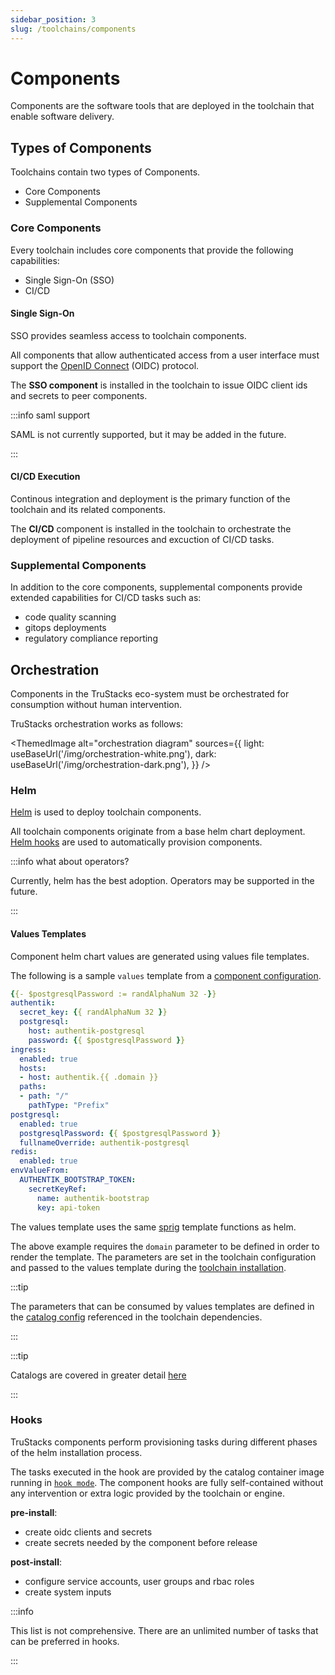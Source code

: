 ```yaml
---
sidebar_position: 3
slug: /toolchains/components
---
```



# Components

Components are the software tools that are deployed in the toolchain that enable software delivery.

## Types of Components

Toolchains contain two types of Components.

- Core Components 
- Supplemental Components

### Core Components

Every toolchain includes core components that provide the following capabilities:

- Single Sign-On (SSO)
- CI/CD

#### Single Sign-On

SSO provides seamless access to toolchain components.

All components that allow authenticated access from a user interface must support the [OpenID Connect](https://openid.net/connect/) (OIDC) protocol.

The **SSO component** is installed in the toolchain to issue OIDC client ids and secrets to peer components.

:::info saml support

SAML is not currently supported, but it may be added in the future.

:::

#### CI/CD Execution

Continous integration and deployment is the primary function of the toolchain and its related components.

The **CI/CD** component is installed in the toolchain to orchestrate the deployment of pipeline resources and excuction of CI/CD tasks.

### Supplemental Components

In addition to the core components, supplemental components provide extended capabilities for CI/CD tasks such as:

- code quality scanning
- gitops deployments
- regulatory compliance reporting

## Orchestration

Components in the TruStacks eco-system must be orchestrated for consumption without human intervention.

TruStacks orchestration works as follows:

<ThemedImage
  alt="orchestration diagram"
  sources={{
    light: useBaseUrl('/img/orchestration-white.png'),
    dark: useBaseUrl('/img/orchestration-dark.png'),
  }}
/>


### Helm

[Helm](https://helm.sh/) is used to deploy toolchain components.

All toolchain components originate from a base helm chart deployment. [Helm hooks](https://helm.sh/docs/topics/charts_hooks/) are used to automatically provision components.

:::info what about operators?

Currently, helm has the best adoption. Operators may be supported in the future.

:::

#### Values Templates

Component helm chart values are generated using values file templates.

The following is a sample `values` template from a [component configuration](https://github.com/TruStacks/catalog/blob/main/pkg/components/authentik/config.yaml). 

```yaml
{{- $postgresqlPassword := randAlphaNum 32 -}}
authentik:
  secret_key: {{ randAlphaNum 32 }}
  postgresql:
    host: authentik-postgresql
    password: {{ $postgresqlPassword }}
ingress:
  enabled: true
  hosts:
  - host: authentik.{{ .domain }}
  paths:
  - path: "/"
    pathType: "Prefix"
postgresql:
  enabled: true
  postgresqlPassword: {{ $postgresqlPassword }}
  fullnameOverride: authentik-postgresql
redis:
  enabled: true
envValueFrom:
  AUTHENTIK_BOOTSTRAP_TOKEN:
    secretKeyRef:
      name: authentik-bootstrap
      key: api-token
```

The values template uses the same [sprig](http://masterminds.github.io/sprig/) template functions as helm.

The above example requires the `domain` parameter to be defined in order to render the template. The parameters are set in the toolchain configuration and passed to the values template during the [toolchain installation](/tutorial/install-toolchain#configuration).

:::tip 

The parameters that can be consumed by values templates are defined in the [catalog config](https://github.com/TruStacks/catalog/blob/main/pkg/catalog/catalog.yaml) referenced in the toolchain dependencies.

:::

:::tip

Catalogs are covered in greater detail [here](/toolchains/catalogs)

:::

### Hooks

TruStacks components perform provisioning tasks during different phases of the helm installation process.

The tasks executed in the hook are provided by the catalog container image running in [`hook mode`](https://github.com/TruStacks/catalog#hook). The component hooks are fully self-contained without any intervention or extra logic provided by the toolchain or engine. 

**pre-install**:
- create oidc clients and secrets
- create secrets needed by the component before release

**post-install**:
- configure service accounts, user groups and rbac roles
- create system inputs

:::info

This list is not comprehensive. There are an unlimited number of tasks that can be preferred in hooks.

:::